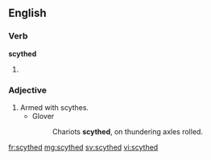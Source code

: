 ==English==

===Verb===
'''scythed'''

# {{past of|scythe}}

===Adjective===
{{en-adj}}

# Armed with scythes.
#* Glover
#*: Chariots '''scythed''', on thundering axles rolled.

[[fr:scythed]]
[[mg:scythed]]
[[sv:scythed]]
[[vi:scythed]]